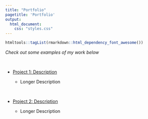 ```yaml
---
title: "Portfolio"
pagetitle: 'Portfolio'
output: 
  html_document: 
    css: "styles.css"
---
```


```r
htmltools::tagList(rmarkdown::html_dependency_font_awesome())
```


*Check out some examples of my work below*

<br>

- <i class="fa fa-chart-line"> </i> [Project 1: Description](https://www.github.com)

    - Longer Description

<br>

- <i class="fa fa-chart-pie"> </i> [Project 2: Description](https://www.google.com)

    - Longer Description
